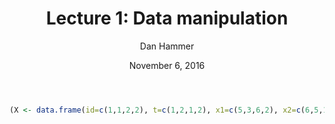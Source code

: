 % Lecture 1: Data manipulation
% Dan Hammer
% November 6, 2016


```r
(X <- data.frame(id=c(1,1,2,2), t=c(1,2,1,2), x1=c(5,3,6,2), x2=c(6,5,1,4)))
```